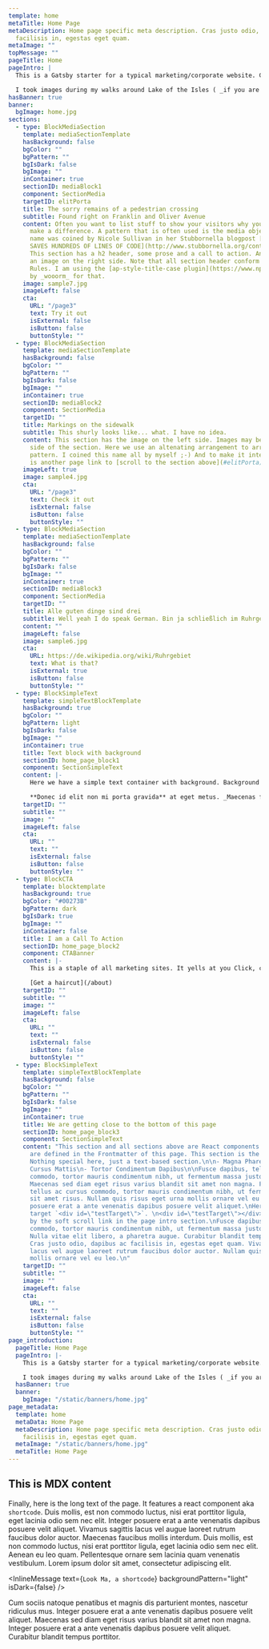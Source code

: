 ```yaml
---
template: home
metaTitle: Home Page
metaDescription: Home page specific meta description. Cras justo odio, dapibus ac
  facilisis in, egestas eget quam.
metaImage: ""
topMessage: ""
pageTitle: Home
pageIntro: |
  This is a Gatsby starter for a typical marketing/corporate website. Content is created with [MDX](https://www.gatsbyjs.org/docs/mdx/). It lets you write JSX embedded inside Markdown. It’s a great combination because it allows you to use Markdown’s terse syntax (such as # Heading) for your content and JSX for more advanced, or reusable components. This page is using several components and then at the bottom there is also some markdown body text.

  I took images during my walks around Lake of the Isles ( _if you are from Minneapolis you know where that is_ ) to provide some interesting visuals. This home page features a simple banner and startes with an introduction that features a somewhat larger font size, well, it is an intro after all. Inside this intro you'll find an [in-page link to a section below. Please click it.](#testTarget). Throughout the site smooth scrolling is implemented with [smooth-scroll](https://github.com/cferdinandi/smooth-scroll) a plugin by _cferdinandi_. I'd have liked to use `scroll-behavior: smooth;` which is browser native but Safari doesn't support it and a couple of polyfills didn't seem to work. Once you start scrolling a back-to-top link will appear in the lower right corner of the page, which will scroll the page back to... wait for it... the top of the page.
hasBanner: true
banner:
  bgImage: home.jpg
sections:
  - type: BlockMediaSection
    template: mediaSectionTemplate
    hasBackground: false
    bgColor: ""
    bgPattern: ""
    bgIsDark: false
    bgImage: ""
    inContainer: true
    sectionID: mediaBlock1
    component: SectionMedia
    targetID: elitPorta
    title: The sorry remains of a pedestrian crossing
    subtitle: Found right on Franklin and Oliver Avenue
    content: Often you want to list stuff to show your visitors why you and your products
      make a difference. A pattern that is often used is the media object pattern. This
      name was coined by Nicole Sullivan in her Stubbornella blogpost [THE MEDIA OBJECT
      SAVES HUNDREDS OF LINES OF CODE](http://www.stubbornella.org/content/2010/06/25/the-media-object-saves-hundreds-of-lines-of-code/).
      This section has a h2 header, some prose and a call to action. And, of course,
      an image on the right side. Note that all section header conform to AP Style Capitalization
      Rules. I am using the [ap-style-title-case plugin](https://www.npmjs.com/package/ap-style-title-case)
      by _wooorm_ for that.
    image: sample7.jpg
    imageLeft: false
    cta:
      URL: "/page3"
      text: Try it out
      isExternal: false
      isButton: false
      buttonStyle: ""
  - type: BlockMediaSection
    template: mediaSectionTemplate
    hasBackground: false
    bgColor: ""
    bgPattern: ""
    bgIsDark: false
    bgImage: ""
    inContainer: true
    sectionID: mediaBlock2
    component: SectionMedia
    targetID: ""
    title: Markings on the sidewalk
    subtitle: This shurly looks like... what. I have no idea.
    content: This section has the image on the left side. Images may be placed on either
      side of the section. Here we use an altenating arrangement to arrive at a ZigZag
      pattern. I coined this name all by myself ;-) And to make it interesting there
      is another page link to [scroll to the section above](#elitPorta).
    imageLeft: true
    image: sample4.jpg
    cta:
      URL: "/page3"
      text: Check it out
      isExternal: false
      isButton: false
      buttonStyle: ""
  - type: BlockMediaSection
    template: mediaSectionTemplate
    hasBackground: false
    bgColor: ""
    bgPattern: ""
    bgIsDark: false
    bgImage: ""
    inContainer: true
    sectionID: mediaBlock3
    component: SectionMedia
    targetID: ""
    title: Alle guten dinge sind drei
    subtitle: Well yeah I do speak German. Bin ja schließlich im Ruhrgebiet geboren.
    content: ""
    imageLeft: false
    image: sample6.jpg
    cta:
      URL: https://de.wikipedia.org/wiki/Ruhrgebiet
      text: What is that?
      isExternal: true
      isButton: false
      buttonStyle: ""
  - type: BlockSimpleText
    template: simpleTextBlockTemplate
    hasBackground: true
    bgColor: ""
    bgPattern: light
    bgIsDark: false
    bgImage: ""
    inContainer: true
    title: Text block with background
    sectionID: home_page_block1
    component: SectionSimpleText
    content: |-
      Here we have a simple text container with background. Background is courtesy of [Gradient Magic](https://www.gradientmagic.com/), a free gallery of fantastic and unique CSS gradients. Since we are using MDX to author content, this content may also include react components. In this website I am using this capability like Wordpress uses Shortcodes. An example is used down a couple of sections.

      **Donec id elit non mi porta gravida** at eget metus. _Maecenas faucibus mollis interdum_. Fusce dapibus, tellus ac cursus commodo, tortor mauris condimentum nibh, ut fermentum massa justo sit amet risus. Maecenas faucibus mollis interdum. Duis mollis, **est non commodo luctus**, nisi erat porttitor ligula, eget lacinia odio sem nec elit.
    targetID: ""
    subtitle: ""
    image: ""
    imageLeft: false
    cta:
      URL: ""
      text: ""
      isExternal: false
      isButton: false
      buttonStyle: ""
  - type: BlockCTA
    template: blocktemplate
    hasBackground: true
    bgColor: "#00273B"
    bgPattern: dark
    bgIsDark: true
    bgImage: ""
    inContainer: false
    title: I am a Call To Action
    sectionID: home_page_block2
    component: CTABanner
    content: |-
      This is a staple of all marketing sites. It yells at you Click, click, click ME. Can't miss this. _This is also an example of a full-width background._

      [Get a haircut](/about)
    targetID: ""
    subtitle: ""
    image: ""
    imageLeft: false
    cta:
      URL: ""
      text: ""
      isExternal: false
      isButton: false
      buttonStyle: ""
  - type: BlockSimpleText
    template: simpleTextBlockTemplate
    hasBackground: false
    bgColor: ""
    bgPattern: ""
    bgIsDark: false
    bgImage: ""
    inContainer: true
    title: We are getting close to the bottom of this page
    sectionID: home_page_block3
    component: SectionSimpleText
    content: "This section and all sections above are React components. Their props
      are defined in the Frontmatter of this page. This section is the last one of these.
      Nothing special here, just a text-based section.\n\n- Magna Pharetra Tristique\n-
      Cursus Mattis\n- Tortor Condimentum Dapibus\n\nFusce dapibus, tellus ac cursus
      commodo, tortor mauris condimentum nibh, ut fermentum massa justo sit amet risus.
      Maecenas sed diam eget risus varius blandit sit amet non magna. Fusce dapibus,
      tellus ac cursus commodo, tortor mauris condimentum nibh, ut fermentum massa justo
      sit amet risus. Nullam quis risus eget urna mollis ornare vel eu leo. Integer
      posuere erat a ante venenatis dapibus posuere velit aliquet.\nHere is an inline
      target `<div id=\"testTarget\">`. \n<div id=\"testTarget\"></div> \nThis is targeted
      by the soft scroll link in the page intro section.\nFusce dapibus, tellus ac cursus
      commodo, tortor mauris condimentum nibh, ut fermentum massa justo sit amet risus.
      Nulla vitae elit libero, a pharetra augue. Curabitur blandit tempus porttitor.
      Cras justo odio, dapibus ac facilisis in, egestas eget quam. Vivamus sagittis
      lacus vel augue laoreet rutrum faucibus dolor auctor. Nullam quis risus eget urna
      mollis ornare vel eu leo.\n"
    targetID: ""
    subtitle: ""
    image: ""
    imageLeft: false
    cta:
      URL: ""
      text: ""
      isExternal: false
      isButton: false
      buttonStyle: ""
page_introduction:
  pageTitle: Home Page
  pageIntro: |-
    This is a Gatsby starter for a typical marketing/corporate website. Content is created with [MDX](https://www.gatsbyjs.org/docs/mdx/). It lets you write JSX embedded inside Markdown. It’s a great combination because it allows you to use Markdown’s terse syntax (such as # Heading) for your content and JSX for more advanced, or reusable components. This page is using several components and then at the bottom there is also some markdown body text.

    I took images during my walks around Lake of the Isles ( _if you are from Minneapolis you know where that is_ ) to provide some interesting visuals. This home page features a simple banner and startes with an introduction that features a somewhat larger font size, well, it is an intro after all. Inside this intro you'll find an [in-page link to a section below. Please click it.](http://localhost:8000/#testTarget). Throughout the site smooth scrolling is implemented with [smooth-scroll](https://github.com/cferdinandi/smooth-scroll) a plugin by _cferdinandi_. I'd have liked to use `scroll-behavior: smooth;` which is browser native but Safari doesn't support it and a couple of polyfills didn't seem to work. Once you start scrolling a back-to-top link will appear in the lower right corner of the page, which will scroll the page back to... wait for it... the top of the page.
  hasBanner: true
  banner:
    bgImage: "/static/banners/home.jpg"
page_metadata:
  template: home
  metaData: Home Page
  metaDescription: Home page specific meta description. Cras justo odio, dapibus ac
    facilisis in, egestas eget quam.
  metaImage: "/static/banners/home.jpg"
  metaTitle: Home Page
---
```


## This is MDX content

Finally, here is the long text of the page. It features a react component aka `shortcode`. Duis mollis, est non commodo luctus, nisi erat porttitor ligula, eget lacinia odio sem nec elit. Integer posuere erat a ante venenatis dapibus posuere velit aliquet. Vivamus sagittis lacus vel augue laoreet rutrum faucibus dolor auctor. Maecenas faucibus mollis interdum. Duis mollis, est non commodo luctus, nisi erat porttitor ligula, eget lacinia odio sem nec elit. Aenean eu leo quam. Pellentesque ornare sem lacinia quam venenatis vestibulum. Lorem ipsum dolor sit amet, consectetur adipiscing elit.

<InlineMessage text={`Look Ma, a shortcode`} backgroundPattern="light" isDark={false} />

Cum sociis natoque penatibus et magnis dis parturient montes, nascetur ridiculus mus. Integer posuere erat a ante venenatis dapibus posuere velit aliquet. Maecenas sed diam eget risus varius blandit sit amet non magna. Integer posuere erat a ante venenatis dapibus posuere velit aliquet. Curabitur blandit tempus porttitor.
